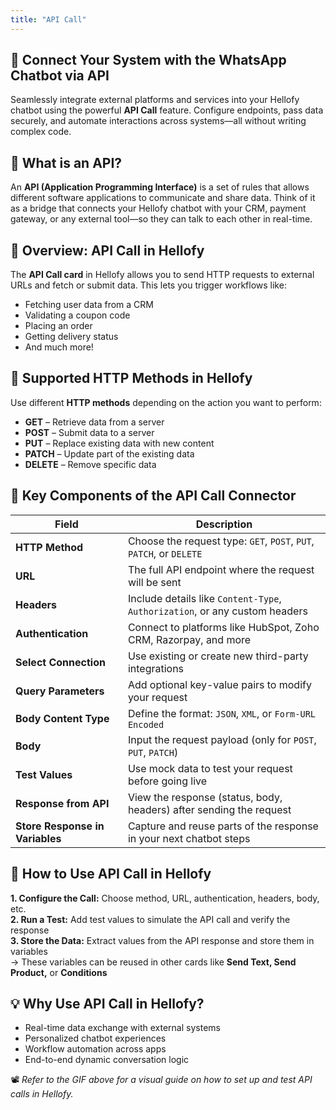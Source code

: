 ```yaml
---
title: "API Call"
---
```


## 🔗 Connect Your System with the WhatsApp Chatbot via API

Seamlessly integrate external platforms and services into your Hellofy chatbot using the powerful **API Call** feature. Configure endpoints, pass data securely, and automate interactions across systems—all without writing complex code.

## 📘 What is an API?

An **API (Application Programming Interface)** is a set of rules that allows different software applications to communicate and share data. Think of it as a bridge that connects your Hellofy chatbot with your CRM, payment gateway, or any external tool—so they can talk to each other in real-time.

## 🔧 Overview: API Call in Hellofy

The **API Call card** in Hellofy allows you to send HTTP requests to external URLs and fetch or submit data. This lets you trigger workflows like:

- Fetching user data from a CRM
- Validating a coupon code
- Placing an order
- Getting delivery status
- And much more!

## 📡 Supported HTTP Methods in Hellofy

Use different **HTTP methods** depending on the action you want to perform:
- **GET** – Retrieve data from a server
- **POST** – Submit data to a server
- **PUT** – Replace existing data with new content
- **PATCH** – Update part of the existing data
- **DELETE** – Remove specific data

## 🔑 Key Components of the API Call Connector

| Field                     | Description                                                               |
|---------------------------|----------------------------------------------------------------------------|
| **HTTP Method**           | Choose the request type: `GET`, `POST`, `PUT`, `PATCH`, or `DELETE`        |
| **URL**                   | The full API endpoint where the request will be sent                       |
| **Headers**               | Include details like `Content-Type`, `Authorization`, or any custom headers|
| **Authentication**        | Connect to platforms like HubSpot, Zoho CRM, Razorpay, and more            |
| **Select Connection**     | Use existing or create new third-party integrations                        |
| **Query Parameters**      | Add optional key-value pairs to modify your request                        |
| **Body Content Type**     | Define the format: `JSON`, `XML`, or `Form-URL Encoded`                    |
| **Body**                  | Input the request payload (only for `POST`, `PUT`, `PATCH`)                |
| **Test Values**           | Use mock data to test your request before going live                       |
| **Response from API**     | View the response (status, body, headers) after sending the request        |
| **Store Response in Variables** | Capture and reuse parts of the response in your next chatbot steps   |

## 🚀 How to Use API Call in Hellofy

**1. Configure the Call:** Choose method, URL, authentication, headers, body, etc.\
**2. Run a Test:** Add test values to simulate the API call and verify the response\
**3. Store the Data:** Extract values from the API response and store them in variables\
    → These variables can be reused in other cards like **Send Text, Send Product,** or **Conditions**

## 💡 Why Use API Call in Hellofy?

- Real-time data exchange with external systems
- Personalized chatbot experiences
- Workflow automation across apps
- End-to-end dynamic conversation logic

📽️ _Refer to the GIF above for a visual guide on how to set up and test API calls in Hellofy._
